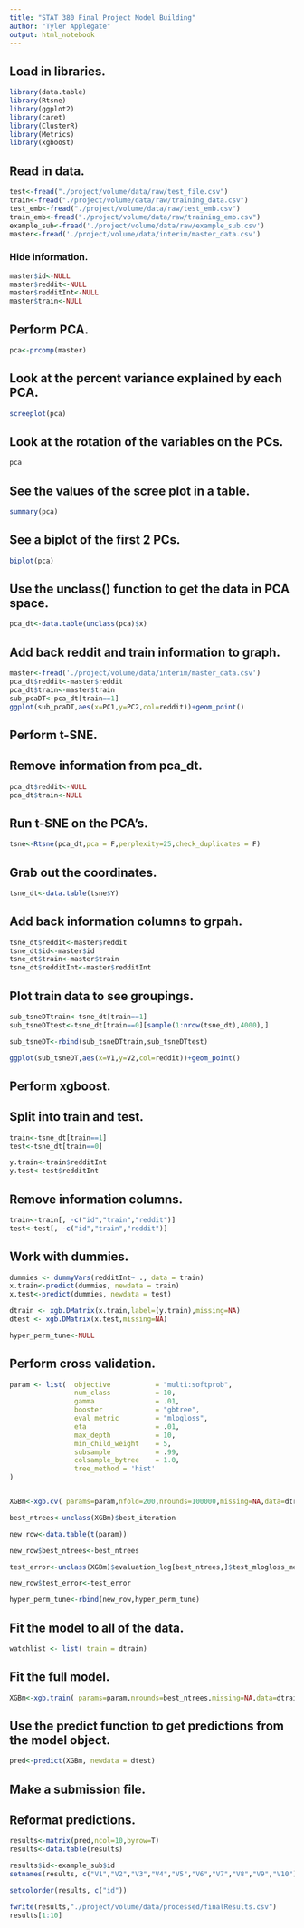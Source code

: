 ```yaml
---
title: "STAT 380 Final Project Model Building"
author: "Tyler Applegate"
output: html_notebook
---
```


## Load in libraries.
```r
library(data.table)
library(Rtsne)
library(ggplot2)
library(caret)
library(ClusterR)
library(Metrics)
library(xgboost)
```

## Read in data.
```r
test<-fread("./project/volume/data/raw/test_file.csv")
train<-fread("./project/volume/data/raw/training_data.csv")
test_emb<-fread("./project/volume/data/raw/test_emb.csv")
train_emb<-fread("./project/volume/data/raw/training_emb.csv")
example_sub<-fread('./project/volume/data/raw/example_sub.csv')
master<-fread('./project/volume/data/interim/master_data.csv')
```

### Hide information. ###
```r
master$id<-NULL
master$reddit<-NULL
master$redditInt<-NULL
master$train<-NULL
```

###############
## Perform PCA.
###############
```r
pca<-prcomp(master)
```

## Look at the percent variance explained by each PCA.
```r
screeplot(pca)
```

## Look at the rotation of the variables on the PCs.
```r
pca
```

## See the values of the scree plot in a table.
```r
summary(pca)
```

## See a biplot of the first 2 PCs.
```r
biplot(pca)
```

## Use the unclass() function to get the data in PCA space.
```r
pca_dt<-data.table(unclass(pca)$x)
```

## Add back reddit and train information to graph.
```r
master<-fread('./project/volume/data/interim/master_data.csv')
pca_dt$reddit<-master$reddit
pca_dt$train<-master$train
sub_pcaDT<-pca_dt[train==1]
ggplot(sub_pcaDT,aes(x=PC1,y=PC2,col=reddit))+geom_point()
```

#################
## Perform t-SNE.
#################

## Remove information from pca_dt.
```r
pca_dt$reddit<-NULL
pca_dt$train<-NULL
```

## Run t-SNE on the PCA's.
```r
tsne<-Rtsne(pca_dt,pca = F,perplexity=25,check_duplicates = F)
```

## Grab out the coordinates.
```r
tsne_dt<-data.table(tsne$Y)
```

## Add back information columns to grpah.
```r
tsne_dt$reddit<-master$reddit
tsne_dt$id<-master$id
tsne_dt$train<-master$train
tsne_dt$redditInt<-master$redditInt
```

## Plot train data to see groupings.
```r
sub_tsneDTtrain<-tsne_dt[train==1]
sub_tsneDTtest<-tsne_dt[train==0][sample(1:nrow(tsne_dt),4000),]

sub_tsneDT<-rbind(sub_tsneDTtrain,sub_tsneDTtest)

ggplot(sub_tsneDT,aes(x=V1,y=V2,col=reddit))+geom_point()
```

###################
## Perform xgboost.
###################

## Split into train and test.
```r
train<-tsne_dt[train==1]
test<-tsne_dt[train==0]

y.train<-train$redditInt
y.test<-test$redditInt
```

## Remove information columns.
```r
train<-train[, -c("id","train","reddit")]
test<-test[, -c("id","train","reddit")]
```

## Work with dummies.
```r
dummies <- dummyVars(redditInt~ ., data = train)
x.train<-predict(dummies, newdata = train)
x.test<-predict(dummies, newdata = test)

dtrain <- xgb.DMatrix(x.train,label=(y.train),missing=NA)
dtest <- xgb.DMatrix(x.test,missing=NA)

hyper_perm_tune<-NULL
```

############################
## Perform cross validation.
############################
```r
param <- list(  objective           = "multi:softprob",
                num_class           = 10,
                gamma               = .01,
                booster             = "gbtree",
                eval_metric         = "mlogloss",
                eta                 = .01,
                max_depth           = 10,
                min_child_weight    = 5,
                subsample           = .99,
                colsample_bytree    = 1.0,
                tree_method = 'hist'
)


XGBm<-xgb.cv( params=param,nfold=200,nrounds=100000,missing=NA,data=dtrain,print_every_n=50,early_stopping_rounds=25)

best_ntrees<-unclass(XGBm)$best_iteration

new_row<-data.table(t(param))

new_row$best_ntrees<-best_ntrees

test_error<-unclass(XGBm)$evaluation_log[best_ntrees,]$test_mlogloss_mean

new_row$test_error<-test_error

hyper_perm_tune<-rbind(new_row,hyper_perm_tune)
```

####################################
## Fit the model to all of the data.
####################################
```r
watchlist <- list( train = dtrain)
```

## Fit the full model.
```r
XGBm<-xgb.train( params=param,nrounds=best_ntrees,missing=NA,data=dtrain,watchlist=watchlist,print_every_n=50)
```

## Use the predict function to get predictions from the model object.
```r
pred<-predict(XGBm, newdata = dtest)
```

##########################
## Make a submission file.
##########################

## Reformat predictions.
```r
results<-matrix(pred,ncol=10,byrow=T)
results<-data.table(results)

results$id<-example_sub$id
setnames(results, c("V1","V2","V3","V4","V5","V6","V7","V8","V9","V10"), c("subredditcars","subredditCooking","subredditMachineLearning","subredditmagicTCG","subredditpolitics","subredditReal_Estate","subredditscience","subredditStockMarket","subreddittravel","subredditvideogames"))

setcolorder(results, c("id"))

fwrite(results,"./project/volume/data/processed/finalResults.csv")
results[1:10]
```
